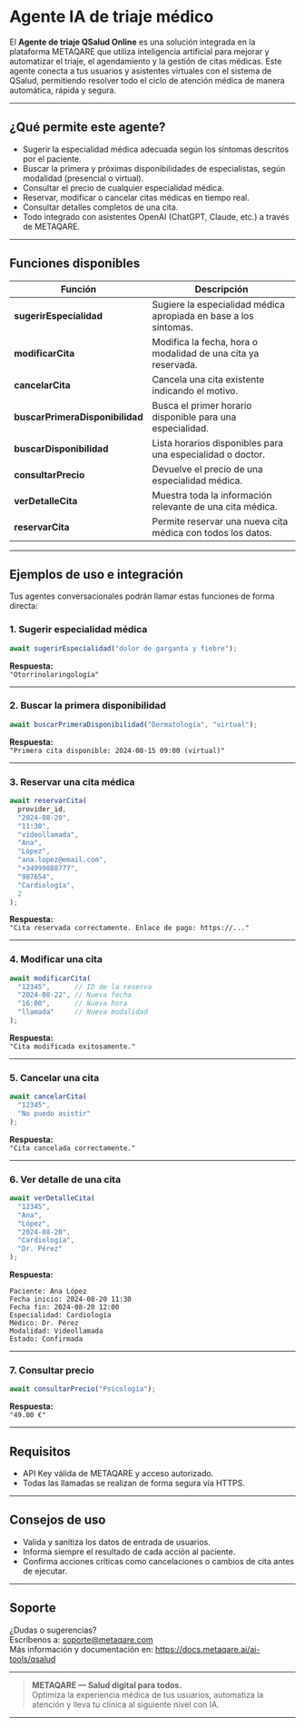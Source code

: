 # Agente IA de triaje médico

El **Agente de triaje QSalud Online** es una solución integrada en la plataforma METAQARE que utiliza inteligencia artificial para mejorar y automatizar el triaje, el agendamiento y la gestión de citas médicas. Este agente conecta a tus usuarios y asistentes virtuales con el sistema de QSalud, permitiendo resolver todo el ciclo de atención médica de manera automática, rápida y segura.

---

## ¿Qué permite este agente?

- Sugerir la especialidad médica adecuada según los síntomas descritos por el paciente.
- Buscar la primera y próximas disponibilidades de especialistas, según modalidad (presencial o virtual).
- Consultar el precio de cualquier especialidad médica.
- Reservar, modificar o cancelar citas médicas en tiempo real.
- Consultar detalles completos de una cita.
- Todo integrado con asistentes OpenAI (ChatGPT, Claude, etc.) a través de METAQARE.

---

## Funciones disponibles

| Función                         | Descripción                                                      |
| ------------------------------- | ---------------------------------------------------------------- |
| **sugerirEspecialidad**         | Sugiere la especialidad médica apropiada en base a los síntomas. |
| **modificarCita**               | Modifica la fecha, hora o modalidad de una cita ya reservada.    |
| **cancelarCita**                | Cancela una cita existente indicando el motivo.                  |
| **buscarPrimeraDisponibilidad** | Busca el primer horario disponible para una especialidad.        |
| **buscarDisponibilidad**        | Lista horarios disponibles para una especialidad o doctor.       |
| **consultarPrecio**             | Devuelve el precio de una especialidad médica.                   |
| **verDetalleCita**              | Muestra toda la información relevante de una cita médica.        |
| **reservarCita**                | Permite reservar una nueva cita médica con todos los datos.      |

---

## Ejemplos de uso e integración

Tus agentes conversacionales podrán llamar estas funciones de forma directa:

### 1. Sugerir especialidad médica

```js
await sugerirEspecialidad("dolor de garganta y fiebre");
```

**Respuesta:**\
`"Otorrinolaringología"`

---

### 2. Buscar la primera disponibilidad

```js
await buscarPrimeraDisponibilidad("Dermatología", "virtual");
```

**Respuesta:**\
`"Primera cita disponible: 2024-08-15 09:00 (virtual)"`

---

### 3. Reservar una cita médica

```js
await reservarCita(
  provider_id,
  "2024-08-20",
  "11:30",
  "videollamada",
  "Ana",
  "López",
  "ana.lopez@email.com",
  "+34999888777",
  "987654",
  "Cardiología",
  2
);
```

**Respuesta:**\
`"Cita reservada correctamente. Enlace de pago: https://..."`

---

### 4. Modificar una cita

```js
await modificarCita(
  "12345",      // ID de la reserva
  "2024-08-22", // Nueva fecha
  "16:00",      // Nueva hora
  "llamada"     // Nueva modalidad
);
```

**Respuesta:**\
`"Cita modificada exitosamente."`

---

### 5. Cancelar una cita

```js
await cancelarCita(
  "12345",
  "No puedo asistir"
);
```

**Respuesta:**\
`"Cita cancelada correctamente."`

---

### 6. Ver detalle de una cita

```js
await verDetalleCita(
  "12345",
  "Ana",
  "López",
  "2024-08-20",
  "Cardiología",
  "Dr. Pérez"
);
```

**Respuesta:**

```
Paciente: Ana López
Fecha inicio: 2024-08-20 11:30
Fecha fin: 2024-08-20 12:00
Especialidad: Cardiología
Médico: Dr. Pérez
Modalidad: Videollamada
Estado: Confirmada
```

---

### 7. Consultar precio

```js
await consultarPrecio("Psicología");
```

**Respuesta:**\
`"49.00 €"`

---

## Requisitos

- API Key válida de METAQARE y acceso autorizado.
- Todas las llamadas se realizan de forma segura vía HTTPS.

---

## Consejos de uso

- Valida y sanitiza los datos de entrada de usuarios.
- Informa siempre el resultado de cada acción al paciente.
- Confirma acciones críticas como cancelaciones o cambios de cita antes de ejecutar.

---

## Soporte

¿Dudas o sugerencias?\
Escríbenos a: [soporte@metaqare.com](mailto:soporte@metaqare.ai)\
Más información y documentación en: https://docs.metaqare.ai/ai-tools/qsalud

---

> **METAQARE — Salud digital para todos.**\
> Optimiza la experiencia médica de tus usuarios, automatiza la atención y lleva tu clínica al siguiente nivel con IA.

---